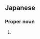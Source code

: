 ==Japanese==
{{ja-kanjitab|うめ|さわ|k2=ざわ}}

===Proper noun===
{{ja-pos|うめざわ|proper|shin=梅沢}}
# {{surname|lang=ja|sort=うめざわ}}